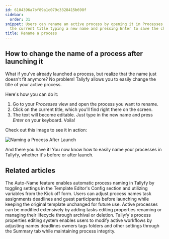 ```yaml
---
id: 6104396a7bf89a1c079c3328415b698f
sidebar:
  order: 31
snippet: Users can rename an active process by opening it in Processes view clicking
  the current title typing a new name and pressing Enter to save the change.
title: Rename a process
---
```


## How to change the name of a process after launching it

What if you've already launched a process, but realize that the name just doesn't fit anymore? No problem! Tallyfy allows you to easily change the title of your active process.

Here's how you can do it:

1. Go to your _Processes_ view and open the process you want to rename.
2. Click on the current title, which you'll find right there on the screen.
3. The text will become editable. Just type in the new name and press _Enter_ on your keyboard. Voila!

Check out this image to see it in action:

![Naming a Process After Launch](https://screenshots.tallyfy.com/tallyfy%2Fpro%2Fdesktop-light-change-process-name.png)

And there you have it! You now know how to easily name your processes in Tallyfy, whether it's before or after launch.


## Related articles
<CardGrid>
<LinkTitleCard header="<b>Edit Processes > Auto-name a process in Tallyfy</b>" href="/products/pro/tracking-and-tasks/processes/edit-processes/how-can-i-auto-name-a-process-in-tallyfy/" > The Auto-Name feature enables automatic process naming in Tallyfy by toggling settings in the Template Editor's Config section and utilizing variables from the Kick off form. </LinkTitleCard>
<LinkTitleCard header="<b>Launching > Edit before launch</b>" href="/products/pro/launching/how-can-i-edit-a-process-before-launching/" > Users can adjust process names task assignments deadlines and guest participants before launching while keeping the original template unchanged for future use. </LinkTitleCard>
<LinkTitleCard header="<b>Processes > Edit processes</b>" href="/products/pro/tracking-and-tasks/processes/edit-processes/" > Active processes can be modified extensively by adding tasks editing properties renaming or managing their lifecycle through archival or deletion. </LinkTitleCard>
<LinkTitleCard header="<b>Edit Processes > Edit tasks and process properties</b>" href="/products/pro/tracking-and-tasks/processes/edit-processes/how-can-i-edit-tasks-and-processes-in-tallyfy/" > Tallyfy's process properties editing system enables users to modify active workflows by adjusting names deadlines owners tags folders and other settings through the Summary tab while maintaining process integrity. </LinkTitleCard>
</CardGrid>